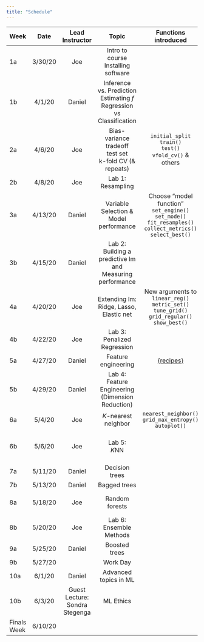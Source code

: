 ```yaml
---
title: "Schedule"
---
```


| **Week** |  **Date**   | **Lead Instructor**            |           **Topic**                                                          |                          **Functions introduced**                                                                             |         **Assigned**         |           **Due**       |       **Reading**                         |
| :------- | :---------: | :----------------------------: | :--------------------------------------------------------------------------: | :---------------------------------------------------------------------------------------------------------------------------: | :--------------------------: | :---------------------: | :---------------------------------------: |
|     1a   |     3/30/20 |              Joe               |                    Intro to course<br/>Installing software                   |                                                                                                                               | Final <br/>Get to know data  |                         |                 HML Ch. 1                 |
|     1b   |     4/1/20  |             Daniel             |  Inference vs. Prediction<br/>Estimating $f$<br/>Regression vs Classification|                                                                                                                               |                              |                         |       APM: Ch. 1<br/>ISLR: Ch. 2.1        |
|     2a   |     4/6/20  |              Joe               |         Bias-variance tradeoff<br/>test set<br/>k-fold CV (& repeats)        |  `initial_split`<br/>`train()`<br/>`test()`<br/>`vfold_cv()` & others                                                         |                              |                         |      ISLR: Ch. 2.2<br/>ISLR: Ch 5.1       |
|     2b   |     4/8/20  |              Joe               |  Lab 1: <br/>Resampling 							 |                                                                                                                       	 |           Lab 1              |                         |                                           |
|     3a   |     4/13/20 |             Daniel             |                  Variable Selection & <br/>Model performance                 |  Choose “model function”<br/>`set_engine()`<br/>`set_mode()`<br/>`fit_resamples()`<br/>`collect_metrics()`<br/>`select_best()`|                              |      Lab 1              | HML: Ch. 6<br/>APM: Ch. 5<br/>APM: Ch. 11 |
|     3b   |     4/15/20 |             Daniel             |            Lab 2: <br/>Building a predictive lm and Measuring performance    |                                                                                                                        	 |           Lab 2              |                         |                                           |
|     4a   |     4/20/20 |              Joe               |                  Extending lm: Ridge, Lasso, Elastic net                     |  New arguments to `linear_reg()`<br/>`metric_set()`<br/>`tune_grid()`<br/>`grid_regular()`<br/>`show_best()`                  |                              |      Lab 2              |                         		      |
|     4b   |     4/22/20 |              Joe               |                         Lab 3:<br/>Penalized Regression                      |                                                                                                                             	 |           Lab 3              |                         |                                           |
|     5a   |     4/27/20 |             Daniel             |                              Feature engineering                             |  [{recipes}](https://tidymodels.github.io/recipes/)                                                                           |                              |      Lab 3              |                                           |
|     5b   |     4/29/20 |             Daniel             |              Lab 4: <br/>Feature Engineering (Dimension Reduction)           |                                                                                                                               |           Lab 4              |    Preliminary Fit 1    |                                           |
|     6a   |     5/4/20  |              Joe               |                             *K*-nearest neighbor                             |       `nearest_neighbor()`<br/>`grid_max_entropy()`<br/>`autoplot()`                                                          |                              |      Lab 4              |                HML: Ch. 8                 |
|     6b   |     5/6/20  |              Joe               |                  Lab 5: <br/> *K*NN                                          |                                                                                                                               |           Lab 5              |                         |         FE: Ch. 1<br/>HML: Ch. 17         |
|     7a   |     5/11/20 |             Daniel             |                                Decision trees                                |                                                                                                                               |                              |      Lab 5              |                HML: Ch. 9                 |
|     7b   |     5/13/20 |             Daniel             |                                 Bagged trees                                 |                                                                                                                               |                              |                         |                                           |
|     8a   |     5/18/20 |              Joe               |                                Random forests                                |                                                                                                                               |                              |                         |              HML: Ch. 10, 11              |
|     8b   |     5/20/20 |              Joe               |             Lab 6: <br/> Ensemble Methods                                    |                                                                                                                               |           Lab 6              |    Preliminary Fit 2    |                                           |
|     9a   |     5/25/20 |             Daniel             |                                 Boosted trees                                |                                                                                                                               |                              |      Lab 6              |                HML Ch. 12                 |
|     9b   |     5/27/20 |                                |                                   Work Day                                   |                                                                                                                               |                              |                         |                                           |
|     10a  |     6/1/20  |             Daniel             |                             Advanced topics in ML                            |                                                                                                                               |                              |                         |                                           |
|     10b  |     6/3/20  | Guest Lecture: Sondra Stegenga |                                   ML Ethics                                  |                                                                                                                               |                              |                         |    Floridi & Taddeo (2016)                |
| Finals Week | 6/10/20  |                                |                                                                              |                                                                                                                               |                              | Final Project           |                                           |